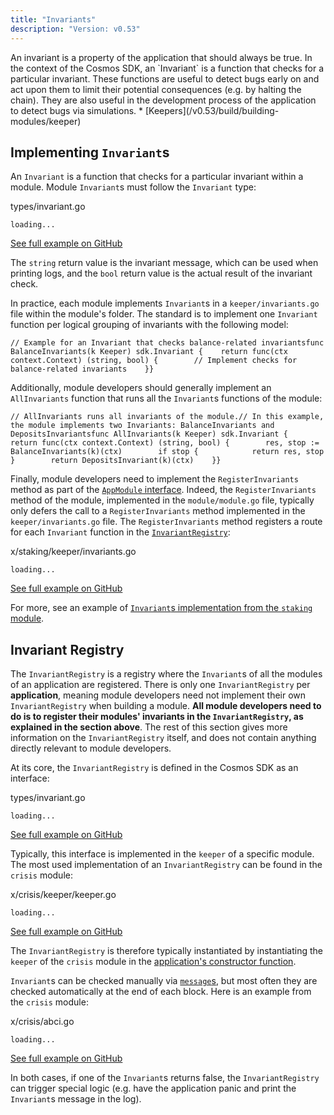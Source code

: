 ```yaml
---
title: "Invariants"
description: "Version: v0.53"
---
```


<Note>
  An invariant is a property of the application that should always be true. In the context of the Cosmos SDK, an `Invariant` is a function that checks for a particular invariant. These functions are useful to detect bugs early on and act upon them to limit their potential consequences (e.g. by halting the chain). They are also useful in the development process of the application to detect bugs via simulations.
</Note>

<Note>
  * [Keepers](/v0.53/build/building-modules/keeper)
</Note>

## Implementing `Invariant`s[​](#implementing-invariants "Direct link to implementing-invariants")

An `Invariant` is a function that checks for a particular invariant within a module. Module `Invariant`s must follow the `Invariant` type:

types/invariant.go

```
loading...
```

[See full example on GitHub](https://github.com/cosmos/cosmos-sdk/blob/v0.50.0-alpha.0/types/invariant.go#L9)

The `string` return value is the invariant message, which can be used when printing logs, and the `bool` return value is the actual result of the invariant check.

In practice, each module implements `Invariant`s in a `keeper/invariants.go` file within the module's folder. The standard is to implement one `Invariant` function per logical grouping of invariants with the following model:

```
// Example for an Invariant that checks balance-related invariantsfunc BalanceInvariants(k Keeper) sdk.Invariant {    return func(ctx context.Context) (string, bool) {        // Implement checks for balance-related invariants    }}
```

Additionally, module developers should generally implement an `AllInvariants` function that runs all the `Invariant`s functions of the module:

```
// AllInvariants runs all invariants of the module.// In this example, the module implements two Invariants: BalanceInvariants and DepositsInvariantsfunc AllInvariants(k Keeper) sdk.Invariant {    return func(ctx context.Context) (string, bool) {        res, stop := BalanceInvariants(k)(ctx)        if stop {            return res, stop        }        return DepositsInvariant(k)(ctx)    }}
```

Finally, module developers need to implement the `RegisterInvariants` method as part of the [`AppModule` interface](/v0.53/build/building-modules/module-manager#appmodule). Indeed, the `RegisterInvariants` method of the module, implemented in the `module/module.go` file, typically only defers the call to a `RegisterInvariants` method implemented in the `keeper/invariants.go` file. The `RegisterInvariants` method registers a route for each `Invariant` function in the [`InvariantRegistry`](#invariant-registry):

x/staking/keeper/invariants.go

```
loading...
```

[See full example on GitHub](https://github.com/cosmos/cosmos-sdk/blob/v0.50.0-alpha.0/x/staking/keeper/invariants.go#L12-L22)

For more, see an example of [`Invariant`s implementation from the `staking` module](https://github.com/cosmos/cosmos-sdk/blob/v0.50.0-alpha.0/x/staking/keeper/invariants.go).

## Invariant Registry[​](#invariant-registry "Direct link to Invariant Registry")

The `InvariantRegistry` is a registry where the `Invariant`s of all the modules of an application are registered. There is only one `InvariantRegistry` per **application**, meaning module developers need not implement their own `InvariantRegistry` when building a module. **All module developers need to do is to register their modules' invariants in the `InvariantRegistry`, as explained in the section above**. The rest of this section gives more information on the `InvariantRegistry` itself, and does not contain anything directly relevant to module developers.

At its core, the `InvariantRegistry` is defined in the Cosmos SDK as an interface:

types/invariant.go

```
loading...
```

[See full example on GitHub](https://github.com/cosmos/cosmos-sdk/blob/v0.50.0-alpha.0/types/invariant.go#L14-L17)

Typically, this interface is implemented in the `keeper` of a specific module. The most used implementation of an `InvariantRegistry` can be found in the `crisis` module:

x/crisis/keeper/keeper.go

```
loading...
```

[See full example on GitHub](https://github.com/cosmos/cosmos-sdk/blob/v0.50.0-alpha.0/x/crisis/keeper/keeper.go#L48-L50)

The `InvariantRegistry` is therefore typically instantiated by instantiating the `keeper` of the `crisis` module in the [application's constructor function](/v0.53/learn/beginner/app-anatomy#constructor-function).

`Invariant`s can be checked manually via [`message`s](/v0.53/build/building-modules/messages-and-queries), but most often they are checked automatically at the end of each block. Here is an example from the `crisis` module:

x/crisis/abci.go

```
loading...
```

[See full example on GitHub](https://github.com/cosmos/cosmos-sdk/blob/v0.50.0-alpha.0/x/crisis/abci.go#L13-L23)

In both cases, if one of the `Invariant`s returns false, the `InvariantRegistry` can trigger special logic (e.g. have the application panic and print the `Invariant`s message in the log).

